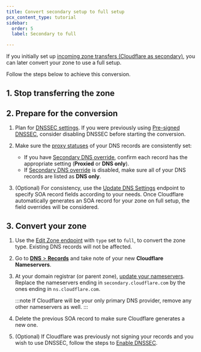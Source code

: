 ```yaml
---
title: Convert secondary setup to full setup
pcx_content_type: tutorial
sidebar:
  order: 5
  label: Secondary to full

---
```



If you initially set up [incoming zone transfers (Cloudflare as secondary)](/dns/zone-setups/zone-transfers/cloudflare-as-secondary/setup/), you can later convert your zone to use a full setup.

Follow the steps below to achieve this conversion.

## 1. Stop transferring the zone

<Render file="secondary-conversion-unlink" />

## 2. Prepare for the conversion

1. Plan for [DNSSEC settings](/dns/zone-setups/zone-transfers/cloudflare-as-secondary/dnssec-for-secondary/). If you were previously using [Pre-signed DNSSEC](/dns/zone-setups/zone-transfers/cloudflare-as-secondary/dnssec-for-secondary/#set-up-pre-signed-dnssec), consider disabling DNSSEC before starting the conversion.
2. Make sure the [proxy statuses](/dns/manage-dns-records/reference/proxied-dns-records/) of your DNS records are consistently set:

    - If you have [Secondary DNS override](/dns/zone-setups/zone-transfers/cloudflare-as-secondary/proxy-traffic/), confirm each record has the appropriate setting (**Proxied** or **DNS only**).
    - If [Secondary DNS override](/dns/zone-setups/zone-transfers/cloudflare-as-secondary/proxy-traffic/) is disabled, make sure all of your DNS records are listed as **DNS only**.

3. (Optional) For consistency, use the [Update DNS Settings](/api/operations/dns-settings-for-a-zone-update-dns-settings) endpoint to specify SOA record fields according to your needs. Once Cloudflare automatically generates an SOA record for your zone on full setup, the field overrides will be considered.

## 3. Convert your zone

1. Use the [Edit Zone endpoint](/api/operations/zones-0-patch) with `type` set to `full`, to convert the zone type. Existing DNS records will not be affected.
2. Go to [**DNS** > **Records**](https://dash.cloudflare.com/?to=/:account/:zone/dns/records) and take note of your new **Cloudflare Nameservers**.
3. At your domain registrar (or parent zone), [update your nameservers](/dns/nameservers/update-nameservers/). Replace the nameservers ending in `secondary.cloudflare.com` by the ones ending in `ns.cloudflare.com`.

    :::note
    If Cloudflare will be your only primary DNS provider, remove any other nameservers as well.
    :::

4. Delete the previous SOA record to make sure Cloudflare generates a new one.
5. (Optional) If Cloudflare was previously not signing your records and you wish to use DNSSEC, follow the steps to [Enable DNSSEC](/dns/dnssec/#enable-dnssec).